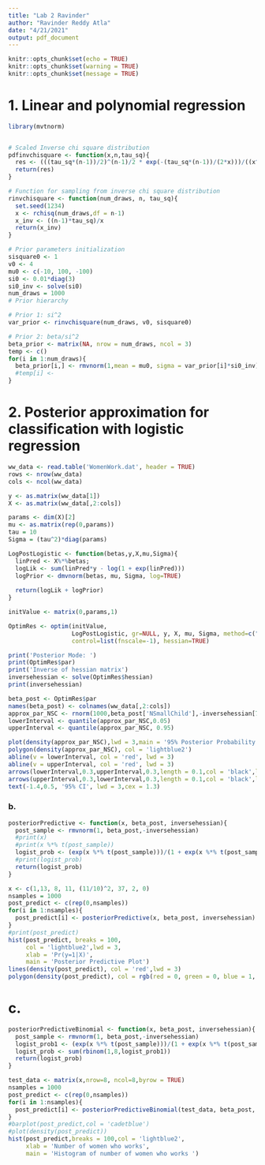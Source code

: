 ```yaml
---
title: "Lab 2 Ravinder"
author: "Ravinder Reddy Atla"
date: "4/21/2021"
output: pdf_document
---
```


```r
knitr::opts_chunk$set(echo = TRUE)
knitr::opts_chunk$set(warning = TRUE)
knitr::opts_chunk$set(message = TRUE)
```

# 1. Linear and polynomial regression

```r
library(mvtnorm)
```

```r


```


```r
# Scaled Inverse chi square distribution
pdfinvchisquare <- function(x,n,tau_sq){
  res <- (((tau_sq*(n-1))/2)^(n-1)/2 * exp(-(tau_sq*(n-1))/(2*x)))/((x^(1+(n-1)/2)) * gamma((n-1)/2))
  return(res)
}

# Function for sampling from inverse chi square distribution
rinvchisquare <- function(num_draws, n, tau_sq){
  set.seed(1234)
  x <- rchisq(num_draws,df = n-1)
  x_inv <- ((n-1)*tau_sq)/x
  return(x_inv)
}
```

```r
# Prior parameters initialization
sisquare0 <- 1
v0 <- 4
mu0 <- c(-10, 100, -100)
si0 <- 0.01*diag(3)
si0_inv <- solve(si0)
num_draws = 1000
# Prior hierarchy

# Prior 1: si^2
var_prior <- rinvchisquare(num_draws, v0, sisquare0)

# Prior 2: beta/si^2
beta_prior <- matrix(NA, nrow = num_draws, ncol = 3)
temp <- c()
for(i in 1:num_draws){
  beta_prior[i,] <- rmvnorm(1,mean = mu0, sigma = var_prior[i]*si0_inv)
  #temp[i] <- 
}


```


# 2. Posterior approximation for classification with logistic regression

```r
ww_data <- read.table('WomenWork.dat', header = TRUE)
rows <- nrow(ww_data)
cols <- ncol(ww_data)
```

```r
y <- as.matrix(ww_data[1])
X <- as.matrix(ww_data[,2:cols])
```

```r
params <- dim(X)[2]
mu <- as.matrix(rep(0,params))
tau = 10
Sigma = (tau^2)*diag(params)

LogPostLogistic <- function(betas,y,X,mu,Sigma){
  linPred <- X%*%betas;
  logLik <- sum(linPred*y - log(1 + exp(linPred)))
  logPrior <- dmvnorm(betas, mu, Sigma, log=TRUE)
  
  return(logLik + logPrior)
}

initValue <- matrix(0,params,1)

OptimRes <- optim(initValue,
                  LogPostLogistic, gr=NULL, y, X, mu, Sigma, method=c("BFGS"),
                  control=list(fnscale=-1), hessian=TRUE)
```


```r
print('Posterior Mode: ')
print(OptimRes$par)
print('Inverse of hessian matrix')
inversehessian <- solve(OptimRes$hessian)
print(inversehessian)
```


```r
beta_post <- OptimRes$par
names(beta_post) <- colnames(ww_data[,2:cols])
approx_par_NSC <- rnorm(1000,beta_post['NSmallChild'],-inversehessian[7,7])
lowerInterval <- quantile(approx_par_NSC,0.05)
upperInterval <- quantile(approx_par_NSC, 0.95)
```

```r
plot(density(approx_par_NSC),lwd = 3,main = '95% Posterior Probability Interval of NSmallChild variable')
polygon(density(approx_par_NSC), col = 'lightblue2')
abline(v = lowerInterval, col = 'red', lwd = 3)
abline(v = upperInterval, col = 'red', lwd = 3)
arrows(lowerInterval,0.3,upperInterval,0.3,length = 0.1,col = 'black',lwd = 3)
arrows(upperInterval,0.3,lowerInterval,0.3,length = 0.1,col = 'black',lwd = 3)
text(-1.4,0.5, '95% CI', lwd = 3,cex = 1.3)

```



### b.

```r
posteriorPredictive <- function(x, beta_post, inversehessian){
  post_sample <- rmvnorm(1, beta_post,-inversehessian)
  #print(x)
  #print(x %*% t(post_sample))
  logist_prob <- (exp(x %*% t(post_sample)))/(1 + exp(x %*% t(post_sample)))
  #print(logist_prob)
  return(logist_prob)
}

```

```r
x <- c(1,13, 8, 11, (11/10)^2, 37, 2, 0)
nsamples = 1000
post_predict <- c(rep(0,nsamples))
for(i in 1:nsamples){
  post_predict[i] <- posteriorPredictive(x, beta_post, inversehessian)
}
#print(post_predict)
hist(post_predict, breaks = 100, 
     col = 'lightblue2',lwd = 3,
     xlab = 'Pr(y=1|X)',
     main = 'Posterior Predictive Plot')
lines(density(post_predict), col = 'red',lwd = 3)
polygon(density(post_predict), col = rgb(red = 0, green = 0, blue = 1, alpha = 0.5))
```
 


# c. 

```r
posteriorPredictiveBinomial <- function(x, beta_post, inversehessian){
  post_sample <- rmvnorm(1, beta_post,-inversehessian)
  logist_prob1 <- (exp(x %*% t(post_sample)))/(1 + exp(x %*% t(post_sample)))
  logist_prob <- sum(rbinom(1,8,logist_prob1))
  return(logist_prob)
}

```

```r
test_data <- matrix(x,nrow=8, ncol=8,byrow = TRUE)
nsamples = 1000
post_predict <- c(rep(0,nsamples))
for(i in 1:nsamples){
  post_predict[i] <- posteriorPredictiveBinomial(test_data, beta_post, inversehessian)
}
#barplot(post_predict,col = 'cadetblue')
#plot(density(post_predict))
hist(post_predict,breaks = 100,col = 'lightblue2',
     xlab = 'Number of women who works',
     main = 'Histogram of number of women who works ')
```




















